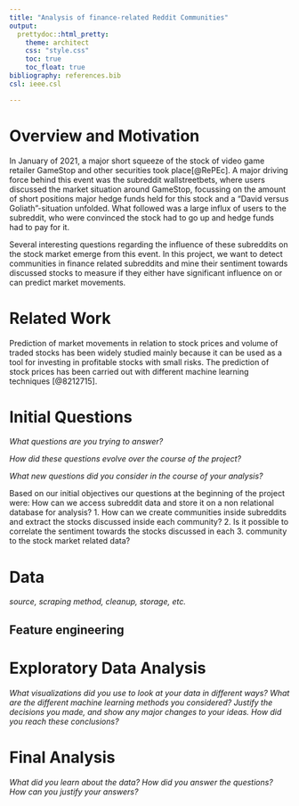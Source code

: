 ```yaml
---
title: "Analysis of finance-related Reddit Communities"
output: 
  prettydoc::html_pretty:
    theme: architect 
    css: "style.css"
    toc: true
    toc_float: true
bibliography: references.bib
csl: ieee.csl

---
```


# Overview and Motivation

In January of 2021, a major short squeeze of the stock of video game retailer GameStop and other securities took place[@RePEc]. A major driving force behind this event was the subreddit wallstreetbets, where users discussed the market situation around GameStop, focussing on the amount of short positions major hedge funds held for this stock and a “David versus Goliath”-situation unfolded. What followed was a large influx of users to the subreddit, who were convinced the stock had to go up and hedge funds had to pay for it. 
 
Several interesting questions regarding the influence of these subreddits on the stock market emerge from this event. In this project, we want to detect communities in finance related subreddits and mine their sentiment towards discussed stocks to measure if they either have significant influence on or can predict market movements.

# Related Work 

Prediction of market movements in relation to stock prices and volume of traded stocks has been widely studied mainly because it can be used as a tool for  investing in profitable stocks with small risks. The prediction of stock prices has been carried out with different machine learning  techniques [@8212715].

# Initial Questions

*What questions are you trying to answer?*

*How did these questions evolve over the course of the project?*

*What new questions did you consider in the course of your analysis?*

Based on our initial objectives our questions at the beginning of the project were: 
How can we access subreddit data and store it on a non relational database for analysis? 
1. How can we create communities inside subreddits and extract the stocks discussed inside each community? 
2. Is it possible to correlate the sentiment towards the stocks discussed in each 
3. community to  the stock market related data?


# Data

*source, scraping method, cleanup, storage, etc.*

## Feature engineering

# Exploratory Data Analysis

*What visualizations did you use to look at your data in different ways?*
*What are the different machine learning methods you considered?*
*Justify the decisions you made, and show any major changes to your ideas.*
*How did you reach these conclusions?*

# Final Analysis

*What did you learn about the data?*
*How did you answer the questions?*
*How can you justify your answers?*
